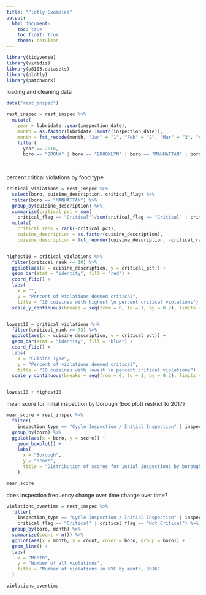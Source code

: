 ```yaml
---
title: "Plotly Examples"
output: 
  html_document:
    toc: true
    toc_float: true
    theme: cerulean
---
```


```r
library(tidyverse)
library(viridis)
library(p8105.datasets)
library(plotly)
library(patchwork)
```


loading and cleaning data
```r
data("rest_inspec") 

rest_inspec = rest_inspec %>% 
  mutate(
    year = lubridate::year(inspection_date),
    month = as.factor(lubridate::month(inspection_date)),
    month = fct_recode(month, "Jan" = "1", "Feb" = "2", "Mar" = "3", "Apr" = "4", "May" = "5", "Jun" = "6", "Jul" = "7", "Aug" = "8", "Sep" = "9", "Oct" = "10", "Nov" = "11", "Dec" = "12")) %>% 
    filter(
      year == 2016,
      boro == "BRONX" | boro == "BROOKLYN" | boro == "MANHATTAN" | boro == "QUEENS" | boro == "STATEN ISLAND") 
  
  
```


percent critical violations by food type
```r
critical_violations = rest_inspec %>% 
  select(boro, cuisine_description, critical_flag) %>% 
  filter(boro == "MANHATTAN") %>% 
  group_by(cuisine_description) %>% 
  summarize(critical_pct = sum(
    critical_flag == "Critical")/sum(critical_flag == "Critical" | critical_flag == "Not Critical")) %>% 
  mutate(
    critical_rank = rank(-critical_pct),
    cuisine_description = as.factor(cuisine_description),
    cuisine_description = fct_reorder(cuisine_description, -critical_rank))


highest10 = critical_violations %>% 
  filter(critical_rank <= 10) %>% 
  ggplot(aes(x = cuisine_description, y = critical_pct)) +
  geom_bar(stat = "identity", fill = "red") +
  coord_flip() +
  labs(
    x = "",
    y = "Percent of violations deemed critical",
    title = "10 cuisines with highest \n percent critical violations") +
  scale_y_continuous(breaks = seq(from = 0, to = 1, by = 0.2), limits = c(0, 1))


lowest10 = critical_violations %>% 
  filter(critical_rank >= 73) %>% 
  ggplot(aes(x = cuisine_description, y = critical_pct)) +
  geom_bar(stat = "identity", fill = "blue") +
  coord_flip() +
  labs(
    x = "Cuisine Type",
    y = "Percent of violations deemed critical",
    title = "10 cuisines with lowest \n percent critical violations") +
  scale_y_continuous(breaks = seq(from = 0, to = 1, by = 0.2), limits = c(0, 1))


lowest10 + highest10
```


mean score for initial inspection by borough (box plot)
restrict to 2017?
```r
mean_score = rest_inspec %>% 
  filter(
    inspection_type == "Cycle Inspection / Initial Inspection" | inspection_type == "Administrative Miscellaneous / Initial Inspection") %>% 
  group_by(boro) %>% 
  ggplot(aes(x = boro, y = score)) +
    geom_boxplot() +
    labs(
      x = "Borough",
      y = "score",
      title = "Distribution of scores for intial inspections by borough"
    )

mean_score
```



does inspection frequency change over time change over time?

```r
violations_overtime = rest_inspec %>% 
  filter(
    inspection_type == "Cycle Inspection / Initial Inspection" | inspection_type == "Administrative Miscellaneous / Initial Inspection",
    critical_flag == "Critical" | critical_flag == "Not Critical") %>% 
  group_by(boro, month) %>% 
  summarize(count = n()) %>% 
  ggplot(aes(x = month, y = count, color = boro, group = boro)) + 
  geom_line() +
  labs(
    x = "Month",
    y = "Number of all violations",
    title = "Number of violations in NYC by month, 2016"
  )

violations_overtime
```









